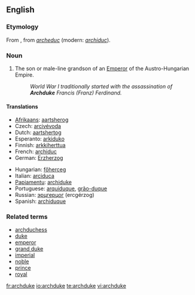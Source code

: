==English==

===Etymology===
From {{MF.}}, from {{OF.}} ''[[archeduc]]'' (modern: ''[[archiduc]]'').

===Noun===
{{wikipedia}}
{{en-noun}}

# The son or male-line grandson of an [[Emperor]] of the Austro-Hungarian Empire.
#: ''World War I traditionally started with the assassination of '''Archduke''' Francis (Franz) Ferdinand.''

====Translations====
{{top}}
* [[Afrikaans]]: [[aartsherog]]
* Czech: [[arcivévoda]] {{m}}
* Dutch: [[aartshertog]]
* Esperanto: [[arkiduko]]
* Finnish: [[arkkiherttua]]
* French: [[archiduc]] {{m}}
* German: [[Erzherzog]]
{{mid}}
* Hungarian: [[főherceg]]
* Italian: [[arciduca]]
* [[Papiamentu]]: [[archiduke]]
* Portuguese: [[arquiduque]], [[grão-duque]]
* Russian: [[эрцгерцог]] (ercgérzog) {{m}}
* Spanish: [[archiduque]]
{{bottom}}

===Related terms===
* [[archduchess]]
* [[duke]]
* [[emperor]]
* [[grand duke]]
* [[imperial]]
* [[noble]]
* [[prince]]
* [[royal]]

[[fr:archduke]]
[[io:archduke]]
[[te:archduke]]
[[vi:archduke]]